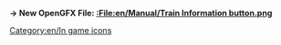 '''→ New OpenGFX File: [[:File:en/Manual/Train Information button.png]]'''
[[Category:en/In game icons]]